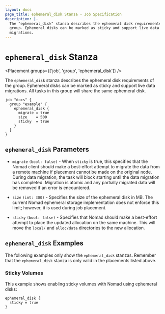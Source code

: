 ```yaml
---
layout: docs
page_title: ephemeral_disk Stanza - Job Specification
description: |-
  The "ephemeral_disk" stanza describes the ephemeral disk requirements of the
  group. Ephemeral disks can be marked as sticky and support live data
  migrations.
---
```


# `ephemeral_disk` Stanza

<Placement groups={['job', 'group', 'ephemeral_disk']} />

The `ephemeral_disk` stanza describes the ephemeral disk requirements of the
group. Ephemeral disks can be marked as sticky and support live data migrations.
All tasks in this group will share the same ephemeral disk.

```hcl
job "docs" {
  group "example" {
    ephemeral_disk {
      migrate = true
      size    = 500
      sticky  = true
    }
  }
}
```

## `ephemeral_disk` Parameters

- `migrate` `(bool: false)` - When `sticky` is true, this specifies that the
  Nomad client should make a best-effort attempt to migrate the data from a
  remote machine if placement cannot be made on the original node. During data
  migration, the task will block starting until the data migration has
  completed. Migration is atomic and any partially migrated data will be
  removed if an error is encountered.

- `size` `(int: 300)` - Specifies the size of the ephemeral disk in MB. The
  current Nomad ephemeral storage implementation does not enforce this limit;
  however, it is used during job placement.

- `sticky` `(bool: false)` - Specifies that Nomad should make a best-effort
  attempt to place the updated allocation on the same machine. This will move
  the `local/` and `alloc/data` directories to the new allocation.

## `ephemeral_disk` Examples

The following examples only show the `ephemeral_disk` stanzas. Remember that the
`ephemeral_disk` stanza is only valid in the placements listed above.

### Sticky Volumes

This example shows enabling sticky volumes with Nomad using ephemeral disks:

```hcl
ephemeral_disk {
  sticky = true
}
```

[resources]: /docs/job-specification/resources "Nomad resources Job Specification"
